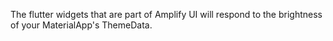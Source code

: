
The flutter widgets that are part of Amplify UI will respond to the <Link isExternal href="https://api.flutter.dev/flutter/material/ThemeData/brightness.html">brightness</Link> of your MaterialApp's ThemeData.
